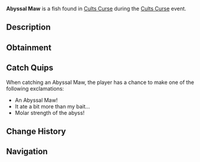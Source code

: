 {{FishInfobox
|image          = Abyssal Maw.png
|rarity         = Limited
|event          = Cults Curse
|sea            = First Sea
|location       = [[Cults Curse]]
|sublocation    = 
|sources        = Fishing Rod
|radar_location = 
|prog_speed     = -55
|xp             = 1100
|weather        = 
|time           = 
|season         = 
|bait           = 
|base_weight    = 1700
|base_value     = 2900
|weight_range   = 1100
|base_chance    = 18
|base_resil     = 10
}}
'''Abyssal Maw''' is a {{Rarity|Limited}} fish found in [[Cults Curse]] during the [[Cults Curse]] event.

== Description ==
{{Description|A gaping jagged maw rises from the abyss, with devastating hunger for more than what is imaginable.|Bestiary Entry}}

== Obtainment ==
{{Description|Can only be caught in the Cursed Pool.|Bestiary Hint}}
{{Fish Availability|
Cults Curse
|top_rods      = 
Leviathan's Fang Rod\204250.63\168215.23;
Free Spirit Rod\199887.87\163416.53;
Trident Rod\188761.43\154320.2;
Azure Of Lagoon\153425.66\123900.68;
No-Life Rod\139626.32\139210.96;
Krampus's Rod\93149.22\97031.39;
Magma Rod\90760.78\94543.41;
Magnet Rod\63010.29\60234.96;
Seraphic Rod\137410.71\137410.71;
Ethereal Prism Rod\135315.13\135315.13;
Challenger's Rod\130217.03\125565.61;
Rod Of The Forgotten Fang\125230.06\122491.35;
Zeus Rod\111447.76\110491.07;
Verdant Shear Rod\110928.68\109933.97;
Rod Of The Depths\109161.91\108043.22;
Depthseeker Rod\108177.13\103880.38;
Blazebringer Rod\107312.55\105504.2;
Rod Of The Exalted One\105727.48\102809.87;
Avalanche Rod\93707.5\91161.46;
Volcanic Rod\87673.65\84033.61;
Steady Rod\47331.01\34969.51
|recommended   = Trident Rod
}}

== Catch Quips ==
When catching an Abyssal Maw, the player has a chance to make one of the following exclamations:
* An Abyssal Maw!
* It ate a bit more than my bait...
* Molar strength of the abyss!

== Change History ==
{{Change History|{{subst:Current Version}}}}

== Navigation ==
{{Fish Navbox|Cults Curse}}